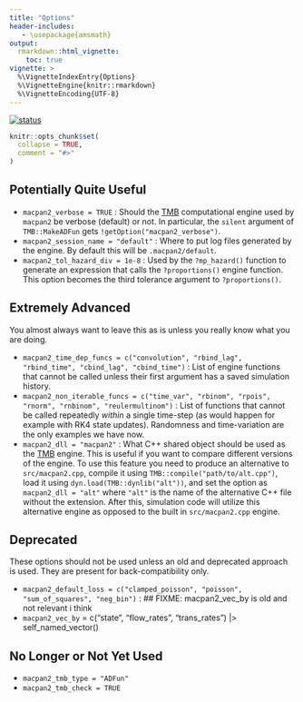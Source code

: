 ```yaml
---
title: "Options"
header-includes:
   - \usepackage{amsmath}
output: 
  rmarkdown::html_vignette:
    toc: true
vignette: >
  %\VignetteIndexEntry{Options}
  %\VignetteEngine{knitr::rmarkdown}
  %\VignetteEncoding{UTF-8}
---
```


[![status](https://img.shields.io/badge/status-working%20draft-red)](https://canmod.github.io/macpan2/articles/vignette-status#working-draft)

```r
knitr::opts_chunk$set(
  collapse = TRUE,
  comment = "#>"
)
```

## Potentially Quite Useful

* `macpan2_verbose = TRUE` : Should the [TMB](https://github.com/kaskr/adcomp) computational engine used by `macpan2` be verbose (default) or not. In particular, the `silent` argument of `TMB::MakeADFun` gets `!getOption("macpan2_verbose")`.
* `macpan2_session_name = "default"` : Where to put log files generated by the engine. By default this will be `.macpan2/default`.
* `macpan2_tol_hazard_div = 1e-8` : Used by the `?mp_hazard()` function to generate an expression that calls the `?proportions()` engine function. This option becomes the third tolerance argument to `?proportions()`.

## Extremely Advanced

You almost always want to leave this as is unless you really know what you are doing.

* `macpan2_time_dep_funcs = c("convolution", "rbind_lag", "rbind_time", "cbind_lag", "cbind_time")` : List of engine functions that cannot be called unless their first argument has a saved simulation history.
* `macpan2_non_iterable_funcs = c("time_var", "rbinom", "rpois", "rnorm", "rnbinom", "reulermultinom")` : List of functions that cannot be called repeatedly _within_ a single time-step (as would happen for example with RK4 state updates). Randomness and time-variation are the only examples we have now.
* `macpan2_dll = "macpan2"` : What C++ shared object should be used as the [TMB](https://github.com/kaskr/adcomp) engine. This is useful if you want to compare different versions of the engine. To use this feature you need to produce an alternative to `src/macpan2.cpp`, compile it using `TMB::compile("path/to/alt.cpp")`, load it using `dyn.load(TMB::dynlib("alt"))`, and set the option as `macpan2_dll = "alt"` where `"alt"` is the name of the alternative C++ file without the extension. After this, simulation code will utilize this alternative engine as opposed to the built in `src/macpan2.cpp` engine.

## Deprecated

These options should not be used unless an old and deprecated approach is used. They are present for back-compatibility only.

* `macpan2_default_loss = c("clamped_poisson", "poisson", "sum_of_squares", "neg_bin")` : 
      ## FIXME: macpan2_vec_by is old and not relevant i think
* `macpan2_vec_by` = c("state", "flow_rates", "trans_rates") |> self_named_vector()

## No Longer or Not Yet Used

* `macpan2_tmb_type = "ADFun"`
* `macpan2_tmb_check = TRUE`
